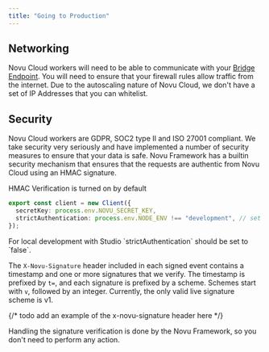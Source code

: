 ```yaml
---
title: "Going to Production"
---
```


## Networking

Novu Cloud workers will need to be able to communicate with your [Bridge Endpoint](/concepts/endpoint). You will need to ensure that your firewall rules allow traffic from the internet.
Due to the autoscaling nature of Novu Cloud, we don't have a set of IP Addresses that you can whitelist.

## Security

Novu Cloud workers are GDPR, SOC2 type II and ISO 27001 compliant. We take security very seriously and have implemented a number of security measures to ensure that your data is safe.
Novu Framework has a builtin security mechanism that ensures that the requests are authentic from Novu Cloud using an HMAC signature.

HMAC Verification is turned on by default

```typescript
export const client = new Client({
  secretKey: process.env.NOVU_SECRET_KEY,
  strictAuthentication: process.env.NODE_ENV !== "development", // set to true by default
});
```

<Info>
  For local development with Studio `strictAuthentication` should be set to
  `false`.
</Info>

The `X-Novu-Signature` header included in each signed event contains a timestamp and one or more signatures that we verify.
The timestamp is prefixed by `t=`, and each signature is prefixed by a scheme.
Schemes start with `v`, followed by an integer. Currently, the only valid live signature scheme is v1.

{/* todo add an example of the x-novu-signature header here */}

Handling the signature verification is done by the Novu Framework, so you don't need to perform any action.
